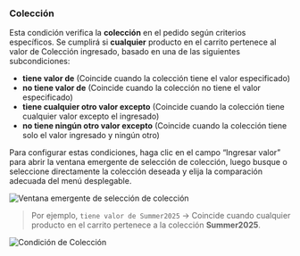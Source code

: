 ### Colección

Esta condición verifica la **colección** en el pedido según criterios específicos. Se cumplirá si **cualquier** producto en el carrito pertenece al valor de Colección ingresado, basado en una de las siguientes subcondiciones:

- **tiene valor de** (Coincide cuando la colección tiene el valor especificado)
- **no tiene valor de** (Coincide cuando la colección no tiene el valor especificado)
- **tiene cualquier otro valor excepto** (Coincide cuando la colección tiene cualquier valor excepto el ingresado)
- **no tiene ningún otro valor excepto** (Coincide cuando la colección tiene solo el valor ingresado y ningún otro)

Para configurar estas condiciones, haga clic en el campo “Ingresar valor” para abrir la ventana emergente de selección de colección, luego busque o seleccione directamente la colección deseada y elija la comparación adecuada del menú desplegable.

<img
  src="/images/essentials/condition-sets/collection-selection-popup.webp"
  alt="Ventana emergente de selección de colección"
/>

> Por ejemplo, `tiene valor de Summer2025` → Coincide cuando cualquier producto en el carrito pertenece a la colección **Summer2025**.

<img
  src="/images/essentials/condition-sets/collection-has-value-of.webp"
  alt="Condición de Colección"
/>

